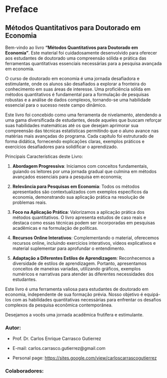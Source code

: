 # Preface {.unnumbered}

## Métodos Quantitativos para Doutorado em Economia

Bem-vindo ao livro **"Métodos Quantitativos para Doutorado em Economia"**. Este material foi cuidadosamente desenvolvido para oferecer aos estudantes de doutorado uma compreensão sólida e prática das ferramentas quantitativas essenciais necessárias para a pesquisa avançada em economia.

O curso de doutorado em economia é uma jornada desafiadora e estimulante, onde os alunos são desafiados a explorar a fronteira do conhecimento em suas áreas de interesse. Uma proficiência sólida em métodos quantitativos é fundamental para a formulação de pesquisas robustas e a análise de dados complexos, tornando-se uma habilidade essencial para o sucesso neste campo dinâmico.

Este livro foi concebido como uma ferramenta de nivelamento, atendendo a uma gama diversificada de estudantes, desde aqueles que buscam reforçar suas habilidades matemáticas até os que desejam aprimorar sua compreensão das técnicas estatísticas permitindo que o aluno avance nas matérias mais avançadas do programa. Cada capítulo foi estruturado de forma didática, fornecendo explicações claras, exemplos práticos e exercícios desafiadores para solidificar o aprendizado.

Principais Características deste Livro:

1.  **Abordagem Progressiva**: Iniciamos com conceitos fundamentais, guiando os leitores por uma jornada gradual que culmina em métodos avançados essenciais para a pesquisa em economia;

2.  **Relevância para Pesquisas em Economia**: Todos os métodos apresentados são contextualizados com exemplos específicos da economia, demonstrando sua aplicação prática na resolução de problemas reais.

3.  **Foco na Aplicação Prática**: Valorizamos a aplicação prática dos métodos quantitativos. O livro apresenta estudos de caso reais e destaca como essas técnicas podem ser incorporadas em pesquisas acadêmicas e na formulação de políticas.

4.  **Recursos Online Interativos**: Complementando o material, oferecemos recursos online, incluindo exercícios interativos, vídeos explicativos e material suplementar para aprofundar o entendimento.

5.  **Adaptação a Diferentes Estilos de Aprendizagem**: Reconhecemos a diversidade de estilos de aprendizagem. Portanto, apresentamos conceitos de maneiras variadas, utilizando gráficos, exemplos numéricos e narrativas para atender às diferentes necessidades dos estudantes.

Este livro é uma ferramenta valiosa para estudantes de doutorado em economia, independente de sua formação prévia. Nosso objetivo é equipá-los com as habilidades quantitativas necessárias para enfrentar os desafios complexos da pesquisa econômica contemporânea.

Desejamos a vocês uma jornada acadêmica frutífera e estimulante.

### Autor:

-   Prof. Dr. Carlos Enrique Carrasco Gutierrez

-   E-mail: carlos.carrasco.gutierrez\@gmail.com

-   Personal page: <https://sites.google.com/view/carloscarrascogutierrez>

### Colaboradores:
